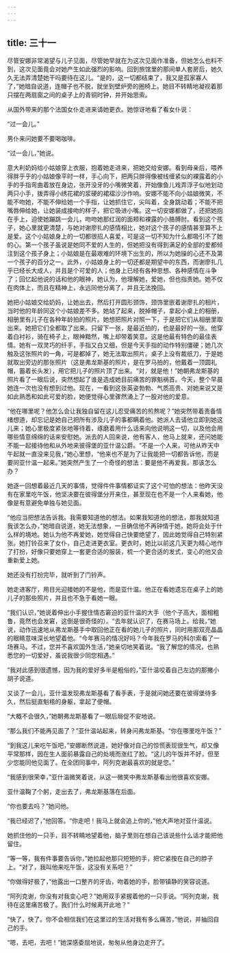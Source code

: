 ```yaml
---
---
---
```

title: 三十一
---




尽管安娜非常渴望与儿子见面，尽管她早就在为这次见面作准备，但她怎么也料不到，这次见面竟会对她产生如此强烈的影响。回到旅馆里的那间单人套房后，她久久无法弄清楚她干吗要待在这儿。“是的，这一切都结束了，我又是孤家寡人了，”她暗自说道，连帽子也不脱，就坐到壁炉旁的圈椅上。她目不转睛地凝视着那只摆在两扇窗之间的桌子上的青铜时钟，并开始思索。

从国外带来的那个法国女仆走进来请她更衣。她惊讶地看了看女仆说：

“过一会儿。”

男仆来问她要不要喝咖啡。

“过一会儿，”她说。

意大利奶妈给小姑娘穿上衣服，抱着她走进来，把她交给安娜。看到母亲后，喂养得胖乎乎的小姑娘像平时一样，手心向下，把两只胖得像被线缠紧似的裸露着的小手的手指弯曲着放在身边，张开没牙的小嘴微笑着，开始像鱼儿戏弄浮子似地划动两只小手，拨弄得小绣花裙的浆硬的裙褶沙沙作响。安娜不能不向小姑娘微笑，不能不吻她，不能不伸给她一个手指，让她抓住它，尖叫着，全身跳动着；不能不把嘴唇伸给她，让她装成接吻的样子，把它吸进小嘴。这一切安娜都做了，还把她抱在手上，迫使她蹦跳一会儿，吻吻她那红润的面颊和裸露的小胳膊肘。看到这个孩子，她心里就更清楚，与她对谢廖扎的感情相比，她对这个孩子的感情甚至算不上是爱。这个小姑娘身上的一切都很招人喜爱，可是这一切不知为什么都吸引不了她的心。第一个孩子虽说是她同不爱的人生的，但她把没有得到满足的全部的爱都倾注到这个孩子身上；小姑娘是在最艰难的环境下出生的，所以为她操的心还不及第一个孩子的百分之一。此外，小姑娘身上的一切还都是期望中的东西，而谢廖扎几乎已经长大成人，并且是个可爱的人；他身上已经有各种思想、各种感情在斗争了；回忆起他说的话和他的眼神，她认为，他理解她，爱她，但也指责她。她不仅在肉体上，而且在精神上，永远同他分离了，并且无法挽回。

她把小姑娘交给奶妈，让她出去，然后打开圆形颈饰，颈饰里嵌着谢廖扎的相片，当时他的年龄同这个小姑娘差不多。她站了起来，脱掉帽子，拿起小桌上的相册，相册里有儿子在各种年龄拍的照片。她想把照片对照一下，于是把它们从相册里取出来。她把它们全都取了出来。只留下一张，是最近拍的，也是最好的一张。他穿着白衬衫，骑在椅子上，眼神黯然，嘴上却带着笑意。这是他最有特色的最佳表情。她有一双灵巧的纤手，手指又白又细，但是今天手指的动作特别僵硬；她几次触及这张照片的一角，可是都掉了，她无法取出照片。桌子上没有裁纸刀，于是她就取出旁边的那张照片（这是弗龙斯基的照片，是在罗马拍的，他戴着一顶圆礼帽，蓄着长头发），用它把儿子的照片顶了出来。“对，就是他！”她朝弗龙斯基的照片看了一眼后说，突然想起了谁是造成她目前痛苦的罪魁祸首。今天，整个早晨她连一次也没有想到过他。现在，一看到这张英姿勃勃、气质高贵、对她来说又是如此熟悉和如此可爱的脸，她便觉得心里骤然涌上了一股对他的爱意。

“他在哪里呢？他怎么会让我独自留在这儿忍受痛苦的煎熬呢？”她突然带着责备情绪想道，却忘记是她自己把所有涉及儿子的事都瞒着他。她派人去请他立即到她这儿来；她心里极度紧张地等待着，琢磨着用什么话来向他说明这一切，以及他会用哪些情意绵绵的话来安慰她。派去的人回来说，他有客人，他马上就来，还问她能不能一起接待他和从外地来彼得堡的亚什温公爵。“不是一个人来，可他从昨天中午起就一直没来见我，”她心里想，“他来也不是为了让我能把一切都告诉他，而是要同亚什温一起来。”她突然产生了一个奇怪的想法：要是他不再爱我，那该怎么办？

她逐一回想着最近几天的事情，觉得件件事情都证实了这个可怕的想法：他昨天没有在家里吃午饭，他坚决要在彼得堡分开来住，甚至现在也不是一个人来看她，他像是有意避免单独与她见面。

“他应当把想法告诉我。我需要知道他的想法。如果我知道他的想法，那我就知道我该怎么办，”她暗自说道，她无法想象，一旦确信他不再钟情于她，她将会处于什么样的境地。她认为他不再爱她，她觉得自己快要绝望了，因此她觉得自己特别紧张。她打铃召来了女仆，自己走进更衣室。更衣时，她比以前这几天更为精心地作了打扮，好像只要她穿上一套更合适的服装，梳一个更合适的发式，变心的他又会重新爱上她。

她还没有打扮完毕，就听到了门铃声。

她走进客厅，用目光迎接她的不是他，而是亚什温。他正在看她遗忘在桌子上的她儿子的那些照片，并且也不急于看她一眼。

“我们认识，”她说着伸出小手握住情态窘迫的亚什温的大手（他个子高大，面相粗鲁，竟然也会发窘，这倒是很奇怪的）。“去年就认识了，在赛马场上。给我，”她说，动作迅速地从弗龙斯基手中取回他正在看的她儿子的照片，同时用那双亮晶晶的眼睛意味深长地望着他。“今年赛马的情况好吗？今年我在罗马的科尔索看了一场赛马。不过，您并不喜欢国外生活，”她亲切地笑着说。“我了解您的情况，也熟悉您的一切爱好，虽说我很少同您相遇。”

“我对此感到很遗憾，因为我的爱好多半是粗俗的，”亚什温咬着自己左边的那撇小胡子说道。

又谈了一会儿，亚什温发现弗龙斯基看了看手表，于是就问她还要在彼得堡待多久，然后挺直魁梧的身躯，拿起了便帽。

“大概不会很久，”她朝弗龙斯基看了一眼后局促不安地说。

“那么我们不能再见面了？”亚什温站起来，转身问弗龙斯基。“你在哪里吃午饭？”

“到我这儿来吃午饭吧，”安娜断然说道，她好像对自己的惊慌表现很生气，却又像平常那样，因在生人面前暴露自己的处境而涨红了脸。“这儿的午饭并不好，但至少您能同他见面了。在全团同事中，阿列克谢最喜欢的就是您。”

“我感到很荣幸，”亚什温微笑着说，从这一微笑中弗龙斯基看出他很喜欢安娜。

亚什温鞠了个躬，走出去了，弗龙斯基落在后面。

“你也要去吗？”她问他。

“我已经迟了，”他回答。“你走吧！我马上就会追上你的，”他大声地对亚什温说。

她抓住他的一只手，目不转睛地望着他，脑子里则在想自己该说些什么话才能把他留住。

“等一等，我有件事要告诉你，”她拉起他那只短短的手，把它紧按在自己的脖子上。“对了，我叫他来吃午饭，这没有关系吧？”

“你做得好极了，”他露出一口整齐的牙齿，吻着她的手，脸带镇静的笑容说道。

“阿列克谢，你没有对我变心吧？”她用双手紧握着他的一只手说。“阿列克谢，我待在这里痛苦极了。我们什么时候离开此地？”

“快了，快了。你不会相信我们在这里过的生活对我有多么痛苦，”他说，并抽回自己的手。

“嗯，去吧，去吧！”她深感委屈地说，匆匆从他身边走开了。